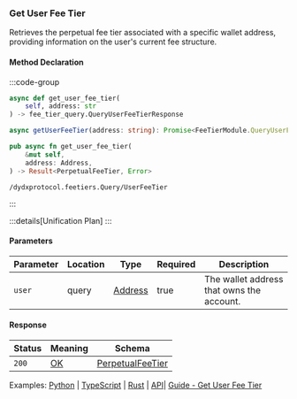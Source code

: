 ### Get User Fee Tier

Retrieves the perpetual fee tier associated with a specific wallet address, providing information on the user's current fee structure.

#### Method Declaration

:::code-group

```python [Python]
async def get_user_fee_tier(
    self, address: str
) -> fee_tier_query.QueryUserFeeTierResponse
```

```typescript [TypeScript]
async getUserFeeTier(address: string): Promise<FeeTierModule.QueryUserFeeTierResponse>
```

```rust [Rust]
pub async fn get_user_fee_tier(
    &mut self,
    address: Address,
) -> Result<PerpetualFeeTier, Error>
```

```url [API]
/dydxprotocol.feetiers.Query/UserFeeTier
```

:::

:::details[Unification Plan]
:::

#### Parameters

| Parameter           | Location | Type               | Required    | Description                                                           |
| ------------------- | -------- | ------------------ | ----------- | --------------------------------------------------------------------- |
| `user`              | query    | [Address]          | true        | The wallet address that owns the account.                             |

#### Response

| Status | Meaning     | Schema                          |
| ------ | ----------- | ------------------------------- |
| `200`  | [OK]        | [PerpetualFeeTier]              |

Examples: [Python] | [TypeScript] | [Rust] | [API]| [Guide - Get User Fee Tier]

[Python]: https://github.com/dydxprotocol/v4-clients/blob/3e8c7e1b960291b7ef273962d374d9934a5c4d33/v4-client-py-v2/examples/validator_get_example.py#L176
[TypeScript]: https://github.com/dydxprotocol/v4-clients/blob/3e8c7e1b960291b7ef273962d374d9934a5c4d33/v4-client-js/examples/validator_get_example.ts#L73
[Rust]: https://github.com/dydxprotocol/v4-clients/blob/3e8c7e1b960291b7ef273962d374d9934a5c4d33/v4-client-rs/client/examples/validator_get.rs#L113
[API]: https://test-dydx-rest.kingnodes.com/dydxprotocol/v4/feetiers/user_fee_tier?user=dydx14zzueazeh0hj67cghhf9jypslcf9sh2n5k6art
[Guide - Get User Fee Tier]: ../../interaction/data#get-user-fee-tier

[Address]: /types/address
[OK]: /types/ok
[PerpetualFeeTier]: /types/perpetual_fee_tier
